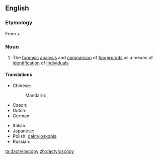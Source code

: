 ==English==

===Etymology===
From {{etyl|grc}} {{term|δάκτυλος||finger|tr=daktylos|lang=grc|sc=polytonic||finger}} + {{term|σκοπέω||I look at|tr=skopeō|lang=grc|sc=polytonic}}.

===Noun===
{{en-noun|-}}

# The [[forensic]] [[analysis]] and [[comparison]] of [[fingerprint]]s as a means of [[identification]] of [[individual]]s

====Translations====
{{trans-top|forensic analysis of fingerprints}}
* Chinese:
*: Mandarin: {{t|zh|指紋法|sc=Hani}}, {{t|zh|指纹法|tr=zhǐwénfǎ|sc=Hani}}
* Czech: {{t-|cs|daktyloskopie|f}}
* Dutch: {{t-|nl|dactyloscopie|f}}
* German: {{t+|de|Daktyloskopie|f}}
{{trans-mid}}
* Italian: {{t-|it|dattiloscopia|f}}
* Japanese: {{t|ja|指紋鑑定|tr=しもんかんてい, shimon kantei|sc=Jpan}}
* Polish: [[daktyloskopia]] {{f}}
* Russian: {{t|ru|дактилоскопия|f|tr=daktiloskopíja|sc=Cyrl}}
{{trans-bottom}}

[[ta:dactyloscopy]]
[[zh:dactyloscopy]]